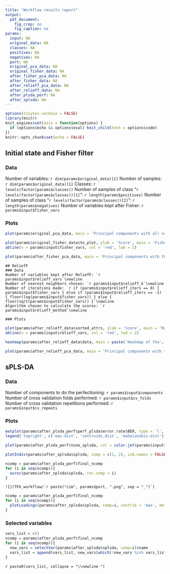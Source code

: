 ```yaml
---
title: "Workflow results report"
output: 
  pdf_document:
    fig_crop: no
    fig_caption: no
params:
  input: NA
  original_data: NA
  classes: NA
  positives: NA
  negatives: NA
  port: NA
  original_pca_data: NA
  original_fisher_data: NA
  after_fisher_pca_data: NA
  after_fisher_data: NA
  after_relieff_pca_data: NA
  after_relieff_data: NA
  after_plsda_perf: NA
  after_splsda: NA
---
```

```r
options(tinytex.verbose = FALSE)
library(knitr)
knit_engines$set(asis = function(options) {
  if (options$echo && options$eval) knit_child(text = options$code)
})
knitr::opts_chunk$set(echo = FALSE) 
```
## Initial state and Fisher filter
### Data
Number of variables: `r dim(params$original_data)[2]`\newline
Number of samples: `r dim(params$original_data)[1]`\newline
Classes: `r levels(factor(params$classes))` \newline
Number of samples of class "`r levels(factor(params$classes))[1]`": `r length(params$positives)`\newline
Number of samples of class "`r levels(factor(params$classes))[2]`": `r length(params$negatives)`\newline
Number of variables kept after Fisher: `r params$input$fisher_vars`\newline

### Plots

```r
plot(params$original_pca_data, main = 'Principal components with all variables')
```


```r
plot(params$original_fisher_data$to_plot, ylab = 'Score', main = 'Fisher scores')
abline(v = params$input$fisher_vars, col = 'red', lwd = 2)
```


```r
plot(params$after_fisher_pca_data, main = 'Principal components with the selected variables after Fisher scoring')
```


```asis
## ReliefF
### Data
Number of variables kept after ReliefF: `r params$input$relieff_vars`\newline
Number of nearest neighbors chosen: `r params$input$relieff_k`\newline
Number of iterations made: `r if (params$input$relieff_iters == 0) { params$input$fisher_vars } else if (params$input$relieff_iters == -1) { floor(log(params$input$fisher_vars)) } else { floor(sqrt(params$input$fisher_vars)) }`\newline
Algorithm chosen to calculate the scores: `r params$input$relieff_method`\newline

### Plots
```


```r
plot(params$after_relieff_data$sorted_attrs, ylab = 'Score', main = 'ReliefF scores')
abline(v = params$input$relieff_vars, col = 'red', lwd = 2)
```


```r
heatmap(params$after_relieff_data$data, main = paste('Heatmap of the', params$input$relieff_vars, 'variables after applying ReliefF'))
```


```r
plot(params$after_relieff_pca_data, main = 'Principal components with the selected variables after ReliefF')
```

## sPLS-DA
### Data
Number of components to do the perfectioning: `r params$input$components`\newline
Number of cross validation folds performed: `r params$input$cv_folds`\newline
Number of cross validation repetitions performed: `r params$input$cv_repeats`\newline

### Plots

```r
matplot(params$after_plsda_perf$perf_plsda$error.rate$BER, type = 'l', lty = 1, col = color.mixo(1:3), main = 'Balanced Error Rate for amount of components', ylab = 'Balanced Error Rate')
legend('topright', c('max.dist', 'centroids.dist', 'mahalanobis.dist'), lty = 1, col = color.mixo(1:3))
```


```r
plot(params$after_plsda_perf$tune_splsda, col = color.jet(params$input$components), main = 'Error rates for number of components')
```


```r
plotIndiv(params$after_splsda$splsda, comp = c(1, 2), ind.names = FALSE, legend = TRUE, ellipse = TRUE, title = 'sPLS-DA, final result, components 1 and 2')
```


```r
ncomp = params$after_plsda_perf$final_ncomp
for (i in seq(ncomp)){
  auroc(params$after_splsda$splsda, roc.comp = i)
}
```

```asis
![](TFG_workflow/`r paste("cim", params$port, ".png", sep = "_")`)
```


```r
ncomp = params$after_plsda_perf$final_ncomp
for (i in seq(ncomp)){
  plotLoadings(params$after_splsda$splsda, comp=i, contrib = 'max', method = 'mean', title = paste('Loadings of component', i))
}
```

### Selected variables

```r
vars_list = c()
ncomp = params$after_plsda_perf$final_ncomp
for (i in seq(ncomp)){
  new_vars = selectVar(params$after_splsda$splsda, comp=i)$name
  vars_list = append(vars_list, new_vars[which(!new_vars %in% vars_list)])
}
```

`r paste0(vars_list, collapse = "\\newline ")`
